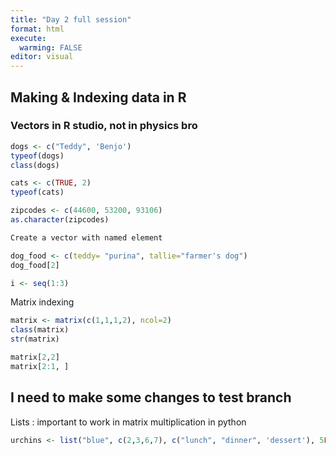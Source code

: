 ```yaml
---
title: "Day 2 full session"
format: html
execute: 
  warming: FALSE 
editor: visual
---
```


## Making & Indexing data in R

### Vectors in R studio, not in physics bro

```r
dogs <- c("Teddy", 'Benjo')
typeof(dogs)
class(dogs)
```

```r
cats <- c(TRUE, 2)
typeof(cats)
```

```r
zipcodes <- c(44600, 53200, 93106)
as.character(zipcodes)
```

```r
Create a vector with named element

```

```r
dog_food <- c(teddy= "purina", tallie="farmer's dog")
dog_food[2]
```

```r
i <- seq(1:3)

```

Matrix indexing

```r
matrix <- matrix(c(1,1,1,2), ncol=2)
class(matrix)
str(matrix)
```

```r
matrix[2,2]
matrix[2:1, ]
```

## I need to make some changes to test branch

Lists : important to work in matrix multiplication in python

```r
urchins <- list("blue", c(2,3,6,7), c("lunch", "dinner", 'dessert'), 5L)
```

